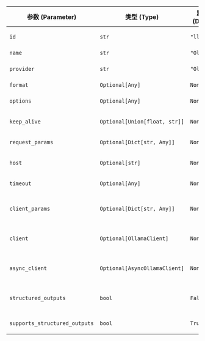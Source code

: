 | 参数 (Parameter)              | 类型 (Type)                               | 默认值 (Default) | 描述 (Description)                                       |
| ---------------------------- | ----------------------------------------- | -------------- | -------------------------------------------------------- |
| `id`                         | `str`                                     | `"llama3.1"`   | 要使用的模型的 ID。                                      |
| `name`                       | `str`                                     | `"Ollama"`     | 模型的名称。                                             |
| `provider`                   | `str`                                     | `"Ollama"`     | 模型的提供商。                                           |
| `format`                     | `Optional[Any]`                           | `None`         | 响应的格式。                                             |
| `options`                    | `Optional[Any]`                           | `None`         | 要传递给模型的附加选项。                                 |
| `keep_alive`                 | `Optional[Union[float, str]]`             | `None`         | 模型的保持活动时间。                                     |
| `request_params`             | `Optional[Dict[str, Any]]`                | `None`         | 要传递给请求的附加参数。                                 |
| `host`                       | `Optional[str]`                           | `None`         | 要连接的主机。                                           |
| `timeout`                    | `Optional[Any]`                           | `None`         | 连接的超时时间。                                         |
| `client_params`              | `Optional[Dict[str, Any]]`                | `None`         | 要传递给客户端的附加参数。                               |
| `client`                     | `Optional[OllamaClient]`                  | `None`         | 预先配置的 Ollama 客户端实例。                             |
| `async_client`               | `Optional[AsyncOllamaClient]`             | `None`         | 预先配置的异步 Ollama 客户端实例。                         |
| `structured_outputs`         | `bool`                                    | `False`        | 是否为此模型使用结构化输出。                             |
| `supports_structured_outputs`| `bool`                                    | `True`         | 模型是否支持结构化输出。                                 |